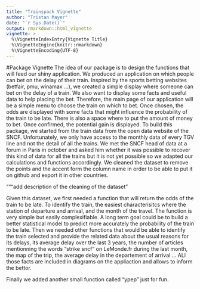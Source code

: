 ```yaml
---
title: "Trainspack Vignette"
author: "Tristan Mayer"
date: "`r Sys.Date()`"
output: rmarkdown::html_vignette
vignette: >
  %\VignetteIndexEntry{Vignette Title}
  %\VignetteEngine{knitr::rmarkdown}
  %\VignetteEncoding{UTF-8}
---
```


#Package Vignette
The idea of our package is to design the functions that will feed our shiny application.
We produced an application on which people can bet on the delay of their train.
Inspired by the sports betting websites (betfair, pmu, winamax ...), we created a simple display where someone can bet on the delay of a train. We also want to display some facts and useful data to help placing the bet.
Therefore, the main page of our application will be a simple menu to choose the train on which to bet. Once chosen, the odds are displayed with some facts that might influence the probability of the train to be late. There is also a space where to put the amount of money to bet. Once confirmed, the potential gain is displayed.
To build this package, we started from the train data from the open data website of the SNCF. Unfortunately, we only have access to the monthly data of every TGV line and not the detail of all the trains. We met the SNCF head of data at a forum in Paris in october and asked him whether it was possible to recover this kind of data for all the trains but it is not yet possible so we adapted our calculations and functions accordingly.
We cleaned the dataset to remove the points and the accent form the column name in order to be able to put it on github and export it in other countries.


"""add description of the cleaning of the dataset"



Given this dataset, we first needed a function that will return the odds of the train to be late. To identify the train, the easiest characterisitcs where the station of departure and arrival, and the month of the travel. The function is very simple but easily complexifiable. A long term goal could be to build a better statistical model to predict more accurately the probability of the train to be late.
Then we needed other functions that would be able to identify the train selected and provide the related data about the usual reasons for its delays, its average delay over the last 3 years, the number of articles mentionning the words "strike sncf" on LeMonde.fr during the last month, the map of the trip, the average delay in the departement of arrival ...
ALl those facts are included in diagrams on the appliaction and allows to inform the bettor.



Finally we added another small function called "ypep" just for fun. 



